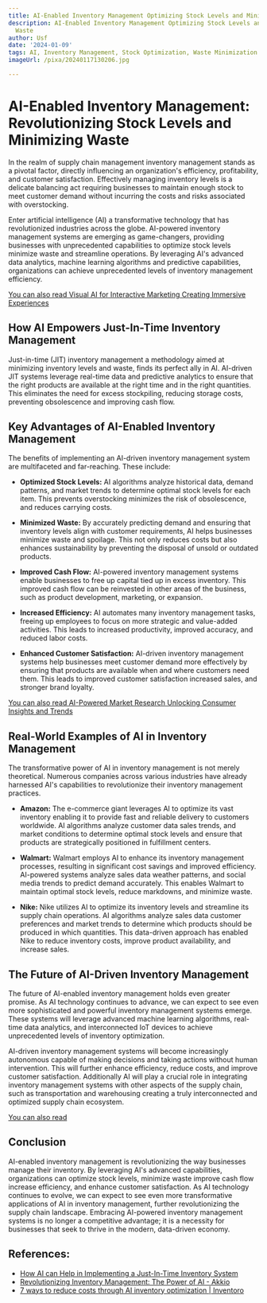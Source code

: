 ```yaml
---
title: AI-Enabled Inventory Management Optimizing Stock Levels and Minimizing Waste
description: AI-Enabled Inventory Management Optimizing Stock Levels and Minimizing
  Waste
author: Usf
date: '2024-01-09'
tags: AI, Inventory Management, Stock Optimization, Waste Minimization
imageUrl: /pixa/20240117130206.jpg

---
```

# AI-Enabled Inventory Management:  Revolutionizing Stock Levels and Minimizing Waste

In the realm of supply chain management inventory management stands as a pivotal factor, directly influencing an organization's  efficiency, profitability, and customer satisfaction. Effectively  managing inventory levels is a delicate balancing act requiring businesses to maintain enough stock  to meet customer demand without incurring the costs  and risks associated  with overstocking.

Enter artificial intelligence (AI) a transformative technology that has revolutionized industries across the globe. AI-powered inventory management systems are emerging as game-changers, providing businesses with unprecedented capabilities to optimize stock levels minimize waste and streamline operations. By leveraging AI's advanced data analytics,  machine learning algorithms and predictive capabilities, organizations can achieve unprecedented levels  of inventory  management efficiency.

[You can  also read Visual AI for Interactive Marketing  Creating Immersive Experiences](Visual%20AI%20for%20Interactive%20Marketing%20Creating%20Immersive%20Experiences)


## How AI  Empowers Just-In-Time Inventory Management

Just-in-time (JIT) inventory  management a methodology aimed at minimizing inventory levels and waste, finds its perfect ally in AI. AI-driven JIT systems leverage real-time data and predictive analytics to  ensure that the right products are available at the right time and in the right quantities. This  eliminates the need for excess stockpiling, reducing storage costs, preventing obsolescence  and improving  cash flow.

## Key Advantages of AI-Enabled Inventory Management

The benefits of implementing an AI-driven inventory  management system are multifaceted and far-reaching.  These include:

- **Optimized  Stock Levels:** AI algorithms analyze historical data, demand patterns, and  market trends to determine optimal stock  levels for each  item. This  prevents overstocking minimizes  the risk of obsolescence, and reduces carrying costs.

- **Minimized Waste:** By accurately predicting demand and ensuring that inventory levels align with customer requirements, AI helps businesses minimize  waste and  spoilage. This  not only reduces costs but also enhances sustainability by preventing the disposal of unsold or outdated products.

- **Improved Cash Flow:**  AI-powered inventory management systems enable businesses to free up capital tied up in excess inventory. This improved cash flow can be  reinvested  in  other areas of the  business, such as product development, marketing, or expansion.

- **Increased  Efficiency:** AI automates  many  inventory management  tasks,  freeing up employees to focus on more strategic and value-added activities. This leads to  increased productivity,  improved accuracy, and reduced labor  costs.

- **Enhanced  Customer Satisfaction:** AI-driven inventory management systems help businesses meet customer demand  more effectively  by ensuring that products are available when and where customers need them. This leads  to improved customer satisfaction increased  sales,  and stronger brand loyalty.

[You can also read AI-Powered Market  Research  Unlocking Consumer  Insights and Trends](AI-Powered%20Market%20Research%20Unlocking%20Consumer%20Insights%20and%20Trends)


## Real-World Examples of AI in Inventory Management

The  transformative power of AI in inventory management is not merely theoretical. Numerous companies across various industries have already harnessed AI's  capabilities to revolutionize their inventory  management practices.

-  **Amazon:** The e-commerce giant  leverages AI to optimize  its vast inventory enabling it to provide fast  and reliable delivery to customers worldwide. AI algorithms analyze customer data sales trends, and market conditions to determine  optimal stock levels and  ensure that products  are strategically positioned in fulfillment centers.

- **Walmart:** Walmart employs AI to enhance its inventory management processes, resulting in significant cost savings and  improved efficiency. AI-powered systems analyze sales data weather patterns, and social media trends to predict demand accurately. This enables Walmart to maintain optimal stock levels, reduce markdowns, and minimize waste.

- **Nike:**  Nike utilizes AI to optimize its inventory levels and streamline its supply chain operations. AI algorithms analyze sales data customer preferences and market trends to determine which products should be produced in which quantities. This data-driven approach has enabled Nike to reduce inventory costs, improve  product availability,  and increase sales.

## The Future of AI-Driven Inventory Management

The future of AI-enabled inventory management holds even  greater promise. As AI technology continues to advance, we can  expect to see even more sophisticated and powerful inventory management systems emerge. These systems will leverage advanced machine learning algorithms, real-time data analytics, and interconnected IoT devices to  achieve unprecedented levels of inventory  optimization.

AI-driven inventory management systems will become increasingly autonomous capable of making decisions and taking actions without human intervention. This will further enhance efficiency, reduce  costs, and improve customer satisfaction. Additionally AI  will play a crucial role in integrating inventory management  systems with other aspects of the supply chain, such as transportation and warehousing creating a truly interconnected  and optimized supply chain  ecosystem.

[You can also  read ]()


## Conclusion

AI-enabled inventory management is revolutionizing the  way businesses manage their inventory. By leveraging AI's advanced capabilities, organizations can optimize stock levels, minimize waste improve cash flow increase efficiency, and enhance customer satisfaction. As AI technology  continues to evolve, we can expect to see even more transformative applications of AI in inventory management, further revolutionizing the supply chain landscape. Embracing AI-powered inventory management systems is no longer  a competitive advantage; it is a necessity for businesses that seek to  thrive in the modern, data-driven economy.

## References:
- [How AI can Help in Implementing a Just-In-Time Inventory System](https://coxlittle.com/how-ai-can-help-in-implementing-a-just-in-time-inventory-system/)
- [Revolutionizing Inventory Management: The Power of AI - Akkio](https://www.akkio.com/post/ai-for-inventory-management)
- [7 ways to reduce costs through AI inventory optimization | Inventoro](https://inventoro.com/ai-inventory-optimization/)
